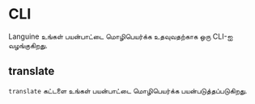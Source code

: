 # CLI

Languine உங்கள் பயன்பாட்டை மொழிபெயர்க்க உதவுவதற்காக ஒரு CLI-ஐ வழங்குகிறது.

## translate

`translate` கட்டளை உங்கள் பயன்பாட்டை மொழிபெயர்க்க பயன்படுத்தப்படுகிறது.

